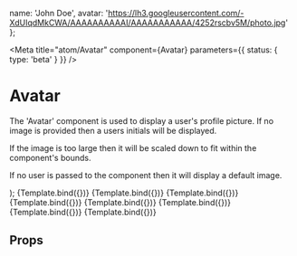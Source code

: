 
  name: 'John Doe',
  avatar:
    'https://lh3.googleusercontent.com/-XdUIqdMkCWA/AAAAAAAAAAI/AAAAAAAAAAA/4252rscbv5M/photo.jpg'
};

<Meta
  title="atom/Avatar"
  component={Avatar}
  parameters={{ status: { type: 'beta' } }}
/>

# Avatar

The 'Avatar' component is used to display a user's profile picture. If no image
is provided then a users initials will be displayed.

If the image is too large then it will be scaled down to fit within the
component's bounds.

If no user is passed to the component then it will display a default image.

  <div style={{ height: '200px' }}>
    <Avatar {...args} />
  </div>
);

<Canvas withSource="open">
  <Story
    name="Name only"
    args={{
      name: user.name,
      colour: '#6699cc'
    }}
  >
    {Template.bind({})}
  </Story>
  <Story
    name="Long name"
    args={{
      name: 'Adolph Blaine Charles David Earl Frederick Gerald Hubert Irvin John Kenneth Lloyd Martin Nero Oliver Paul Quincy Randolph Sherman Thomas Uncas Victor William Xerxes Yancy Zeus',
      colour: '#7d32a8'
    }}
  >
    {Template.bind({})}
  </Story>
  <Story
    name="Three Word Name"
    args={{
      name: 'Adolph Blaine Charles',
      colour: '#2233dd'
    }}
  >
    {Template.bind({})}
  </Story>
  <Story
    name="Single Word Name"
    args={{
      name: 'Madonna',
      colour: '#32a852'
    }}
  >
    {Template.bind({})}
  </Story>
  <Story
    name="Name with international characters"
    args={{
      name: '习近平',
      colour: '#a89c32'
    }}
  >
    {Template.bind({})}
  </Story>
  <Story name="Unassigned">{Template.bind({})}</Story>
  <Story
    name="Assigned with image"
    args={{
      imagePath: user.avatar
    }}
  >
    {Template.bind({})}
  </Story>
  <Story
    name="Assigned with image (fixed size)"
    args={{
      imagePath: user.avatar,
      size: '150px'
    }}
  >
    {Template.bind({})}
  </Story>
</Canvas>

## Props

<ArgsTable of={Avatar} />
